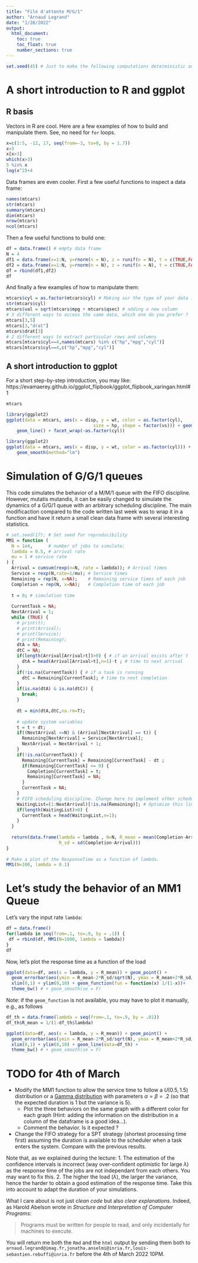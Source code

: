 ---
title: "File d'attente M/G/1"
author: "Arnaud Legrand"
date: "1/28/2022"
output: 
  html_document:
    toc: true
    toc_float: true
    number_sections: true
---

```{r}
set.seed(45) # Just to make the following computations deterministic and reproducible
```
# A short introduction to R and ggplot
## R basis
Vectors in R are cool. Here are a few examples of how to build and manipulate them. See, no need for `for` loops.
```{r}
x=c(1:5, -12, 17, seq(from=-3, to=8, by = 1.7))
x>3
x[x>3]
which(x>3)
5 %in% x
log(x^2)+4
```

Data frames are even cooler. First a few useful functions to inspect a data frame:
```{r}
names(mtcars)
str(mtcars)
summary(mtcars)
dim(mtcars)
nrow(mtcars)
ncol(mtcars)
```

Then a few useful functions to build one:
```{r}
df = data.frame() # empty data frame
N = 4
df1 = data.frame(x=1:N, y=rnorm(n = N), z = runif(n = N), t = c(TRUE,FALSE), val = "A")
df2 = data.frame(x=1:N, y=rnorm(n = N), z = runif(n = N), t = c(TRUE,FALSE), val = "B")
df = rbind(df1,df2)
df
```
And finally a few examples of how to manipulate them:
```{r}
mtcars$cyl = as.factor(mtcars$cyl) # Making sur the type of your data is correct is in general a good idea
str(mtcars$cyl)
mtcars$val = sqrt(mtcars$mpg + mtcars$qsec) # adding a new column
# 3 different ways to access the same data, which one do you prefer ?
mtcars[3,5]
mtcars[3,"drat"]
mtcars$drat[3]
# 2 different ways to extract particular rows and columns
mtcars[mtcars$cyl==4,names(mtcars) %in% c("hp","mpg","cyl")]
mtcars[mtcars$cyl==4,c("hp","mpg","cyl")]
```

## A short introduction to ggplot
For a short step-by-step introduction, you may like: https://evamaerey.github.io/ggplot_flipbook/ggplot_flipbook_xaringan.html#1
```{r}
mtcars
```

```{r}
library(ggplot2)
ggplot(data = mtcars, aes(x = disp, y = wt, color = as.factor(cyl),
                                 size = hp, shape = factor(vs))) + geom_point() + theme_bw() +
    geom_line() + facet_wrap(~as.factor(cyl))

```

```{r}
library(ggplot2)
ggplot(data = mtcars, aes(x = disp, y = wt, color = as.factor(cyl))) + geom_point() + theme_bw() +
    geom_smooth(method="lm")

```

# Simulation of G/G/1 queues

This code simulates the behavior of a M/M/1 queue with the FIFO discipline. However, mutatis mutandis, it can be easily changed to simulate the dynamics of a G/G/1 queue with an arbitrary scheduling discipline. The main modificaction compared to the code written last week was to wrap it in a function and have it return a small clean data frame with several interesting statistics.

```{r}
# set.seed(17); # Set seed for reproducibility
MM1 = function (
  N = 1e4,      # number of jobs to simulate;
  lambda = 0.5, # arrival rate
  mu = 1 # service rate
) {
  Arrival = cumsum(rexp(n=N, rate = lambda)); # Arrival times
  Service = rexp(N,rate=1/mu); # Service times
  Remaining = rep(N, x=NA);    # Remaining service times of each job
  Completion = rep(N, x=NA);   # Completion time of each job
  
  t = 0; # simulation time
  
  CurrentTask = NA;
  NextArrival = 1;
  while (TRUE) {
    # print(t);
    # print(Arrival);
    # print(Service);
    # print(Remaining);
    dtA = NA;
    dtC = NA;
    if(length(Arrival[Arrival>t])>0) { # if an arrival exists after t
      dtA = head(Arrival[Arrival>t],n=1)-t ; # time to next arrival
    }
    if(!is.na(CurrentTask)) { # if a task is running
      dtC = Remaining[CurrentTask]; # time to next completion
    }
    if(is.na(dtA) & is.na(dtC)) {
      break;
    } 
    
    dt = min(dtA,dtC,na.rm=T);
    
    # update system variables
    t = t + dt;
    if((NextArrival <=N) & (Arrival[NextArrival] == t)) {
      Remaining[NextArrival] = Service[NextArrival];
      NextArrival = NextArrival + 1;
    }
    if(!is.na(CurrentTask)) {
      Remaining[CurrentTask] = Remaining[CurrentTask] - dt ;
      if(Remaining[CurrentTask] <= 0) {
        Completion[CurrentTask] = t;
        Remaining[CurrentTask] = NA;
      }
      CurrentTask = NA;
    }
    # FIFO scheduling discipline. Change here to implement other scheduling disciplines
    WaitingList=(1:NextArrival)[!is.na(Remaining)]; # Optimize this line!
    if(length(WaitingList)>0) {
      CurrentTask = head(WaitingList,n=1);
    }
  }
  
  return(data.frame(lambda = lambda , N=N, R_mean = mean(Completion-Arrival), 
                    R_sd = sd(Completion-Arrival)))
}
  
# Make a plot of the ResponseTime as a function of lambda.
MM1(N=100, lambda = 0.1)
```

# Let's study the behavior of an MM1 Queue

Let's vary the input rate `lambda`:
```{r}
df = data.frame()
for(lambda in seq(from=.1, to=.9, by = .1)) {
 df = rbind(df, MM1(N=1000, lambda = lambda))
}
df
```
Now, let's plot the response time as a function of the load
```{r}
ggplot(data=df, aes(x = lambda, y = R_mean)) + geom_point() + 
  geom_errorbar(aes(ymin = R_mean-2*R_sd/sqrt(N), ymax = R_mean+2*R_sd/sqrt(N)),width=.05) +
  xlim(0,1) + ylim(0,10) + geom_function(fun = function(x) 1/(1-x))+ 
  theme_bw() # + geom_smooth(se = F)
```

Note: if the `geom_function` is not available, you may have to plot it manually, e.g., as follows
```{r}
df_th = data.frame(lambda = seq(from=.1, to=.9, by = .01))
df_th$R_mean = 1/(1-df_th$lambda)

ggplot(data=df, aes(x = lambda, y = R_mean)) + geom_point() + 
  geom_errorbar(aes(ymin = R_mean-2*R_sd/sqrt(N), ymax = R_mean+2*R_sd/sqrt(N)),width=.05) +
  xlim(0,1) + ylim(0,10) + geom_line(data=df_th) + 
  theme_bw() # + geom_smooth(se = F)
```

# TODO for 4th of March
- Modify the MM1 function to allow the service time to follow a $U(0.5, 1.5)$ distribution or a [Gamma distribution](https://en.wikipedia.org/wiki/Gamma_distribution) with parameters $\alpha =\beta = .2$ (so that the expected duration is 1 but the variance is 5). 
  - Plot the three behaviors on the same graph with a different color for each graph (Hint: adding the information on the distribution in a column of the dataframe is a good idea...).
  - Comment the behavior. Is it expected ?
- Change the FIFO strategy for a SPT strategy (shortest processing time first) assuming the duration is available to the scheduler when a task enters the system. Compare with the previous results.

Note that, as we explained during the lecture:
1. The estimation of the confidence intervals is incorrect (way over-confident optimistic for large $\lambda$) as the response time of the jobs are not independant from each others. You may want to fix this.
2. The higher the load ($\lambda$), the larger the variance, hence the harder to obtain a good estimation of the response time. Take this into account to adapt the duration of your simulations.

What I care about is not just *clean code* but also *clear explanations*.
Indeed, as Harold Abelson wrote in *Structure and Interpretation of Computer Programs*:

> Programs must be written for people to read, and only incidentally for machines to execute.

You will return me both the `Rmd` and the `html` output by sending them both to `arnaud.legrand@imag.fr,jonatha.anselmi@inria.fr,louis-sebastien.rebuffi@inria.fr` before the 4th of March 2022 10PM.
